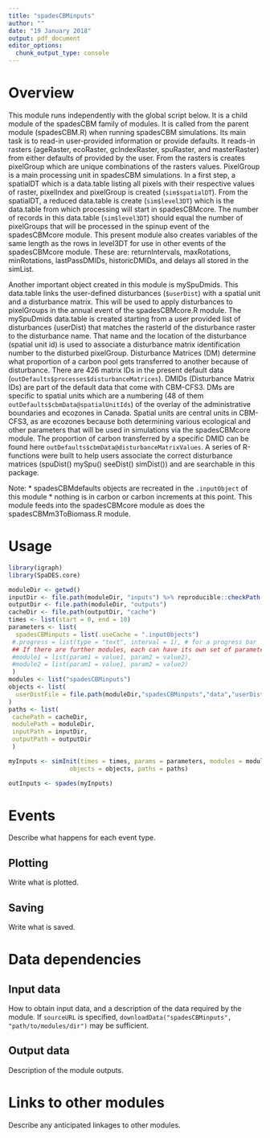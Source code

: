 ---
title: "spadesCBMinputs"
author: ""
date: "19 January 2018"
output: pdf_document
editor_options: 
  chunk_output_type: console
---

# Overview

This module runs independently with the global script below. It is a child module of the spadesCBM family of modules. It is called from the parent module (spadesCBM.R) when running spadesCBM simulations. Its main task is to read-in user-provided information or provide defaults. It reads-in rasters (ageRaster, ecoRaster, gcIndexRaster, spuRaster, and masterRaster) from either defaults of provided by the user. From the rasters is creates pixelGroup which are unique combinations of the rasters values. PixelGroup is a main processing unit in spadesCBM simulations. In a first step, a spatialDT which is a data.table listing all pixels with their respective values of raster, pixelIndex and pixelGroup is created (`sim$spatialDT`). From the spatialDT, a reduced data.table is create (`sim$level3DT`) which is the data.table from which processing will start in spadesCBMcore. The number of records in this data.table (`sim$level3DT`) should equal the number of pixelGroups that will be processed in the spinup event of the spadesCBMcore module. This present module also creates variables of the same length as the rows in level3DT for use in other events of the spadesCBMcore module. These are: returnIntervals, maxRotations, minRotations, lastPassDMIDs, historicDMIDs, and delays all stored in the simList.

Another important object created in this module is mySpuDmids. This data.table links the user-defined disturbances (`$userDist`) with a spatial unit and a disturbance matrix. This will be used to apply disturbances to pixelGroups in the annual event of the spadesCBMcore.R module. The mySpuDmids data.table is created starting from a user provided list of disturbances (userDist) that matches the rasterId of the disturbance raster to the disturbance name. That name and the location of the disturbance (spatial unit id) is used to associate a disturbance matrix identification number to the disturbed pixelGroup. Disturbance Matrices (DM) determine what proportion of a carbon pool gets transferred to another because of disturbance. There are 426 matrix IDs in the present default data (`outDefaults$processes$disturbanceMatrices`). DMIDs (Disturbance Matrix IDs) are part of the default data that come with CBM-CFS3. DMs are specific to spatial units which are a numbering (48 of them `outDefaults$cbmData@spatialUnitIds`) of the overlay of the administrative boundaries and ecozones in Canada. Spatial units are central units in CBM-CFS3, as are ecozones because both determining various ecological and other parameters that will be used in simulations via the spadesCBMcore module. The proportion of carbon transferred by a specific DMID can be found here `outDefaults$cbmData@disturbanceMatrixValues`. A series of R-functions were built to help users associate the correct disturbance matrices (spuDist() mySpu() seeDist() simDist()) and are searchable in this package.

Note: 
* spadesCBMdefaults objects are recreated in the `.inputObject` of this module
* nothing is in carbon or carbon increments at this point. This module feeds into the spadesCBMcore module as does the spadesCBMm3ToBiomass.R module. 

# Usage

```{r module_usage}
library(igraph)
library(SpaDES.core)

moduleDir <- getwd()
inputDir <- file.path(moduleDir, "inputs") %>% reproducible::checkPath(create = TRUE)
outputDir <- file.path(moduleDir, "outputs")
cacheDir <- file.path(outputDir, "cache")
times <- list(start = 0, end = 10)
parameters <- list(
  spadesCBMinputs = list(.useCache = ".inputObjects")
 #.progress = list(type = "text", interval = 1), # for a progress bar
 ## If there are further modules, each can have its own set of parameters:
 #module1 = list(param1 = value1, param2 = value2),
 #module2 = list(param1 = value1, param2 = value2)
 )
modules <- list("spadesCBMinputs")
objects <- list(
  userDistFile = file.path(moduleDir,"spadesCBMinputs","data","userDist.csv")
)
paths <- list(
 cachePath = cacheDir,
 modulePath = moduleDir,
 inputPath = inputDir,
 outputPath = outputDir
 )

myInputs <- simInit(times = times, params = parameters, modules = modules,
                 objects = objects, paths = paths)

outInputs <- spades(myInputs)
```

# Events

Describe what happens for each event type.

## Plotting

Write what is plotted.

## Saving

Write what is saved.

# Data dependencies

## Input data

How to obtain input data, and a description of the data required by the module.
If `sourceURL` is specified, `downloadData("spadesCBMinputs", "path/to/modules/dir")` may be sufficient.

## Output data

Description of the module outputs.

# Links to other modules

Describe any anticipated linkages to other modules.

